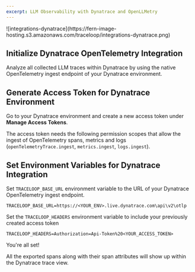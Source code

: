 ```yaml
---
excerpt: LLM Observability with Dynatrace and OpenLLMetry
---
```


<Frame>
![integrations-dynatrace](https://fern-image-hosting.s3.amazonaws.com/traceloop/integrations-dynatrace.png)
</Frame>


## Initialize Dynatrace OpenTelemetry Integration

Analyze all collected LLM traces within Dynatrace by using the native OpenTelemetry ingest endpoint of your Dynatrace environment.

## Generate Access Token for Dynatrace Environment

Go to your Dynatrace environment and create a new access token under **Manage Access Tokens**.

The access token needs the following permission scopes that allow the ingest of OpenTelemetry spans, metrics and logs (`openTelemetryTrace.ingest`, `metrics.ingest`, `logs.ingest`).

## Set Environment Variables for Dynatrace Integration

Set `TRACELOOP_BASE_URL` environment variable to the URL of your Dynatrace OpenTelemetry ingest endpoint.

```
TRACELOOP_BASE_URL=https://<YOUR_ENV>.live.dynatrace.com\api\v2\otlp
```

Set the `TRACELOOP_HEADERS` environment variable to include your previously created access token

```
TRACELOOP_HEADERS=Authorization=Api-Token%20<YOUR_ACCESS_TOKEN>
```


You're all set! 

All the exported spans along with their span attributes will show up within the Dynatrace trace view.
